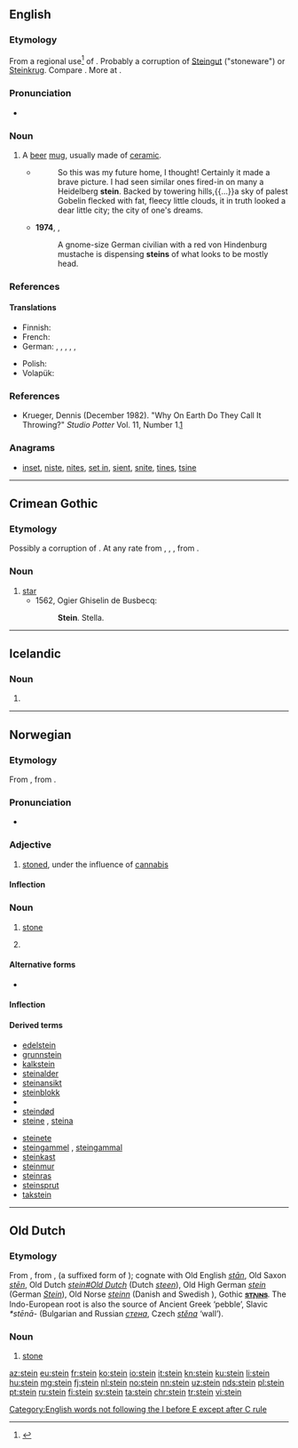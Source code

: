 {{also|stein-|Stein}}
==English==

===Etymology===
From a regional use<ref>{{R:Duden|Stein}}</ref> of {{etyl|de|en}} {{term|Stein||stone|lang=de}}. Probably a corruption of [[Steingut]] ("stoneware") or [[Steinkrug]]. Compare {{etyl|ang|-}} {{m|ang|stǣna||stone jug, a pot of stone or earth}}. More at {{l|en|stean}}.

===Pronunciation===
* {{IPA|/staɪn/|lang=en}}
*: {{rhymes|aɪn|lang=en}}

===Noun===
{{en-noun}}

# A [[beer]] [[mug]], usually made of [[ceramic]].
#* {{RQ:Frgsn Zlnstn|IV}}
#*: So this was my future home, I thought! Certainly it made a brave picture. I had seen similar ones fired-in on many a Heidelberg '''stein'''. Backed by towering hills,{{...}}a sky of palest Gobelin flecked with fat, fleecy little clouds, it in truth looked a dear little city; the city of one's dreams.
#* '''1974''', {{w|Thomas Pynchon}}, ''{{w|Gravity's Rainbow}}''
#*: A gnome-size German civilian with a red von Hindenburg mustache is dispensing '''steins''' of what looks to be mostly head.

===References===
<references/>

====Translations====
{{trans-top|A beer mug}}
* Finnish: {{t+|fi|oluttuoppi}}
* French: {{t+|fr|chope|f}}
* German: {{t+|de|Bierkrug|m}}, {{t+|de|Bierglas|n}}, {{t+|de|Bierseidel|n}}, {{t+|de|Seidel|n}}, {{t+|de|Maßkrug|m}}, {{t+|de|Maß|f}}
{{trans-mid}}
* Polish: {{t+|pl|kufel|m}}
* Volapük: {{t+|vo|biraköp}}
{{trans-bottom}}

===References===
* Krueger, Dennis (December 1982). "Why On Earth Do They Call It Throwing?" ''Studio Potter'' Vol. 11, Number 1.[http://www.studiopotter.org/articles/?art=art0001]

===Anagrams===
* [[inset#English|inset]], [[niste#English|niste]], [[nites#English|nites]], [[set in#English|set in]], [[sient#English|sient]], [[snite#English|snite]], [[tines#English|tines]], [[tsine#English|tsine]]

[[Category:English words not following the I before E except after C rule]]

----

==Crimean Gothic==

===Etymology===
Possibly a corruption of {{term||stern|lang=gme-cgo}}. At any rate from {{etyl|gem-pro|gme-cgo}} {{m|gem-pro|*stern-}}, {{m|gem-pro|*sternô}}, {{m|gem-pro|*sternǭ}}, from {{etyl|ine-pro|gme-cgo}} {{m|ine-pro|*h₂stḗr}}.

===Noun===
{{head|gme-cgo|noun}}

# [[star]]
#* 1562, Ogier Ghiselin de Busbecq:
#*: '''Stein'''. Stella.

----

==Icelandic==

===Noun===
{{is-noun form}}

# {{is-inflection of|steinn|indef|acc|s}}

----

==Norwegian==

===Etymology===
From {{etyl|non|no}} {{m|non|steinn}}, from {{etyl|gem-pro|no}} {{m|gem-pro|*stainaz}}.

===Pronunciation===
* {{IPA|/staɪn/|lang=no}}
*: {{rhymes|aɪn|lang=no}}

===Adjective===
{{head|no|adjective}}

# {{context|slang|lang=no}} [[stoned]], under the influence of [[cannabis]]

====Inflection====
{{no-adj-infl|nb-class=2|nn-class=2}}

===Noun===
{{head|no|noun|g=m}}

# [[stone]]
# {{l|en|pip}} {{qualifier|in citrus fruit, grapes}}

====Alternative forms====
* {{l-nb|sten}}

====Inflection====
{{no-noun-infl|nb-class=m1|nn-class=m1}}

====Derived terms====
{{top2}}
* [[edelstein]]
* [[grunnstein]]
* [[kalkstein]]
* [[steinalder]]
* [[steinansikt]]
* [[steinblokk]]
* {{l-nb|steinbrudd}}
* [[steindød]]
* [[steine]] {{qualifier|Bokmål and Nynorsk}}, [[steina]] {{qualifier|Nynorsk}}
{{mid2}}
* [[steinete]]
* [[steingammel]] {{qualifier|Bokmål}}, [[steingammal]] {{qualifier|Bokmål and Nynorsk}}
* [[steinkast]]
* [[steinmur]]
* [[steinras]]
* [[steinsprut]]
* [[takstein]]
{{bottom}}

----

==Old Dutch==

===Etymology===
From {{inh|odt|gem-pro|*stainaz}}, from {{etyl|ine-pro|odt}} {{m|ine-pro|*stāino-}}, {{m|ine-pro|*stī-no-}} (a suffixed form of {{m|ine-pro|*stāi-||to be solid, to crowd together}}); cognate with Old English ''[[stan|stān]]'', Old Saxon ''[[sten|stēn]]'', Old Dutch ''[[stein#Old Dutch]]'' (Dutch ''[[steen]]''), Old High German ''[[stein#Old High German|stein]]'' (German ''[[Stein]]''), Old Norse ''[[steinn]]'' (Danish and Swedish ''{{l|sv|sten}}''), Gothic '''[[𐍃𐍄𐌰𐌹𐌽𐍃]]'''. The Indo-European root is also the source of Ancient Greek {{term|στιον|στῖον|lang=grc}} ‘pebble’, Slavic ''*stēnā-'' (Bulgarian and Russian ''[[стена]]'', Czech ''[[stěna]]'' ‘wall’).

===Noun===
{{odt-noun}}

# [[stone]]

[[az:stein]]
[[eu:stein]]
[[fr:stein]]
[[ko:stein]]
[[io:stein]]
[[it:stein]]
[[kn:stein]]
[[ku:stein]]
[[li:stein]]
[[hu:stein]]
[[mg:stein]]
[[fj:stein]]
[[nl:stein]]
[[no:stein]]
[[nn:stein]]
[[uz:stein]]
[[nds:stein]]
[[pl:stein]]
[[pt:stein]]
[[ru:stein]]
[[fi:stein]]
[[sv:stein]]
[[ta:stein]]
[[chr:stein]]
[[tr:stein]]
[[vi:stein]]